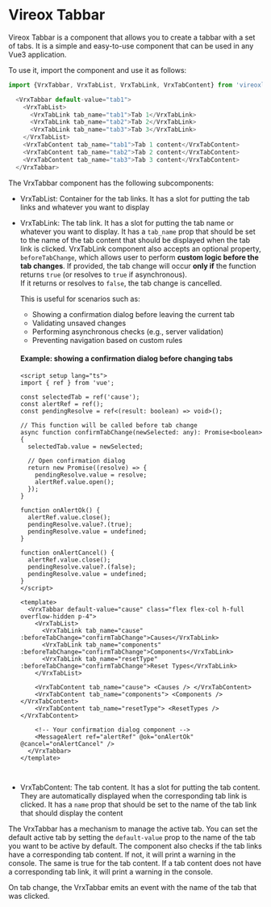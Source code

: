 
<Meta title="VrxTabbar/About" />

# Vireox Tabbar

Vireox Tabbar is a component that allows you to create a tabbar with a set of tabs. It is a simple and easy-to-use component that can be used in any Vue3 application.

To use it, import the component and use it as follows:
```js
import {VrxTabbar, VrxTabList, VrxTabLink, VrxTabContent} from 'vireoxlibrary';

  <VrxTabbar default-value="tab1">
    <VrxTabList>
      <VrxTabLink tab_name="tab1">Tab 1</VrxTabLink>
      <VrxTabLink tab_name="tab2">Tab 2</VrxTabLink>
      <VrxTabLink tab_name="tab3">Tab 3</VrxTabLink>
    </VrxTabList>
    <VrxTabContent tab_name="tab1">Tab 1 content</VrxTabContent>
    <VrxTabContent tab_name="tab2">Tab 2 content</VrxTabContent>
    <VrxTabContent tab_name="tab3">Tab 3 content</VrxTabContent>
  </VrxTabbar>
```

The VrxTabbar component has the following subcomponents:
- VrxTabList: Container for the tab links. It has a slot for putting the tab links and whatever you want to display
- VrxTabLink: The tab link. It has a slot for putting the tab name or whatever you want to display. It has a `tab_name` prop that should be set to the name of the tab content that should be displayed when the tab link is clicked.
  VrxTabLink component also accepts an optional property, `beforeTabChange`, which allows user to perform **custom logic before the tab changes**.
  If provided, the tab change will occur **only if** the function returns `true` (or resolves to `true` if asynchronous).  
  If it returns or resolves to `false`, the tab change is cancelled.
  
  This is useful for scenarios such as:
  - Showing a confirmation dialog before leaving the current tab
  - Validating unsaved changes
  - Performing asynchronous checks (e.g., server validation)
  - Preventing navigation based on custom rules
  
  #### Example: showing a confirmation dialog before changing tabs
  
  ```vue
  <script setup lang="ts">
  import { ref } from 'vue';
  
  const selectedTab = ref('cause');
  const alertRef = ref();
  const pendingResolve = ref<(result: boolean) => void>();
  
  // This function will be called before tab change
  async function confirmTabChange(newSelected: any): Promise<boolean> {
    selectedTab.value = newSelected;
  
    // Open confirmation dialog
    return new Promise((resolve) => {
      pendingResolve.value = resolve;
      alertRef.value.open();
    });
  }
  
  function onAlertOk() {
    alertRef.value.close();
    pendingResolve.value?.(true);
    pendingResolve.value = undefined;
  }
  
  function onAlertCancel() {
    alertRef.value.close();
    pendingResolve.value?.(false);
    pendingResolve.value = undefined;
  }
  </script>
  
  <template>
    <VrxTabbar default-value="cause" class="flex flex-col h-full overflow-hidden p-4">
      <VrxTabList>
        <VrxTabLink tab_name="cause" :beforeTabChange="confirmTabChange">Causes</VrxTabLink>
        <VrxTabLink tab_name="components" :beforeTabChange="confirmTabChange">Components</VrxTabLink>
        <VrxTabLink tab_name="resetType" :beforeTabChange="confirmTabChange">Reset Types</VrxTabLink>
      </VrxTabList>
  
      <VrxTabContent tab_name="cause"> <Causes /> </VrxTabContent>
      <VrxTabContent tab_name="components"> <Components /> </VrxTabContent>
      <VrxTabContent tab_name="resetType"> <ResetTypes /> </VrxTabContent>
  
      <!-- Your confirmation dialog component -->
      <MessageAlert ref="alertRef" @ok="onAlertOk" @cancel="onAlertCancel" />
    </VrxTabbar>
  </template>
  
   
- VrxTabContent: The tab content. It has a slot for putting the tab content. They are automatically displayed when the corresponding tab link is clicked. It has a `name` prop that should be set to the name of the tab link that should display the content

The VrxTabbar has a mechanism to manage the active tab. You can set the default active tab by setting the `default-value` prop to the name of the tab you want to be active by default.
The component also checks if the tab links have a corresponding tab content. If not, it will print a warning in the console.
The same is true for the tab content. If a tab content does not have a corresponding tab link, it will print a warning in the console.

On tab change, the VrxTabbar emits an event with the name of the tab that was clicked.
